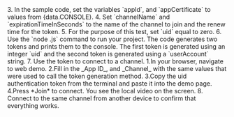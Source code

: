 
<PlatformWrapper platform="web">
3. In the sample code, set the variables `appId`, and `appCertificate` to values from {data.CONSOLE}.
4. Set `channelName` and `expirationTimeInSeconds` to the name of the channel to join and the renew time for the token.
5. For the purpose of this test, set `uid` equal to zero.
6. Use the `node <file-name>.js` command to run your project.
  The code generates two <Vg k="VSDK" /> tokens and prints them to the console. The first token is generated using an integer `uid` and the second token is generated using a `userAccount` string.
7. Use the token to connect to a <Vpd k="NAME" /> channel.
    1.In your browser, navigate to <Link target="_blank" to="{{Global.DEMO_BASIC_VIDEO_CALL_URL}}"><Vg k="COMPANY" /> web demo</Link>.
    2.Fill in the _App ID_, and _Channel_ with the same values that were used to call the <Vg k="VSDK" /> token generation method.
    3.Copy the <Vg k="VSDK" /> uid authentication token from the terminal and paste it into the demo page.
    4.Press *Join* to connect.
      You see the local video on the screen.
8. Connect to the same channel from another device to confirm that everything works.
</PlatformWrapper>

